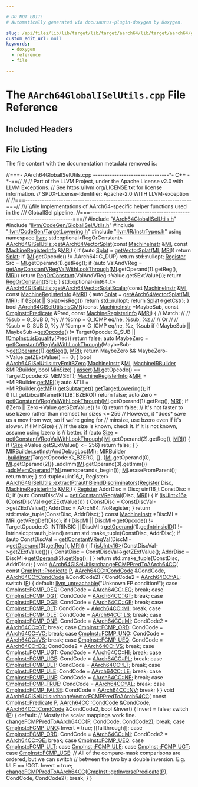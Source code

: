 ```yaml
---

# DO NOT EDIT!
# Automatically generated via docusaurus-plugin-doxygen by Doxygen.

slug: /api/files/lib/lib/target/lib/target/aarch64/lib/target/aarch64/gisel/aarch64globaliselutils-cpp
custom_edit_url: null
keywords:
  - doxygen
  - reference
  - file

---
```





# The `AArch64GlobalISelUtils.cpp` File Reference

<DoxygenPage pluginConfig={pluginConfig}>



## Included Headers

<IncludesList>
<IncludesListItem
  filePath="AArch64GlobalISelUtils.h"
  permalink="/docs/api/files/lib/lib/target/lib/target/aarch64/lib/target/aarch64/gisel/aarch64globaliselutils-h"
  isLocal="true" />
<IncludesListItem
  filePath="llvm/CodeGen/GlobalISel/Utils.h"
  permalink="/docs/api/files/include/include/llvm/include/llvm/codegen/include/llvm/codegen/globalisel/utils-h"
  isLocal="true" />
<IncludesListItem
  filePath="llvm/CodeGen/TargetLowering.h"
  permalink="/docs/api/files/include/include/llvm/include/llvm/codegen/targetlowering-h"
  isLocal="true" />
<IncludesListItem
  filePath="llvm/IR/InstrTypes.h"
  permalink="/docs/api/files/include/include/llvm/include/llvm/ir/instrtypes-h"
  isLocal="true" />
</IncludesList>


## File Listing

The file content with the documentation metadata removed is:

<ProgramListing>

<Link id="l00001" /><CodeLine lineNumber="1"><Highlight kind="comment">//===- AArch64GlobalISelUtils.cpp --------------------------------&#42;- C++ -&#42;-==//</Highlight><Highlight kind="normal"></Highlight></CodeLine>
<Link id="l00002" /><CodeLine lineNumber="2"><Highlight kind="normal"></Highlight><Highlight kind="comment">//</Highlight><Highlight kind="normal"></Highlight></CodeLine>
<Link id="l00003" /><CodeLine lineNumber="3"><Highlight kind="normal"></Highlight><Highlight kind="comment">// Part of the LLVM Project, under the Apache License v2.0 with LLVM Exceptions.</Highlight><Highlight kind="normal"></Highlight></CodeLine>
<Link id="l00004" /><CodeLine lineNumber="4"><Highlight kind="normal"></Highlight><Highlight kind="comment">// See https://llvm.org/LICENSE.txt for license information.</Highlight><Highlight kind="normal"></Highlight></CodeLine>
<Link id="l00005" /><CodeLine lineNumber="5"><Highlight kind="normal"></Highlight><Highlight kind="comment">// SPDX-License-Identifier: Apache-2.0 WITH LLVM-exception</Highlight><Highlight kind="normal"></Highlight></CodeLine>
<Link id="l00006" /><CodeLine lineNumber="6"><Highlight kind="normal"></Highlight><Highlight kind="comment">//</Highlight><Highlight kind="normal"></Highlight></CodeLine>
<Link id="l00007" /><CodeLine lineNumber="7"><Highlight kind="normal"></Highlight><Highlight kind="comment">//===----------------------------------------------------------------------===//</Highlight><Highlight kind="comment"></Highlight></CodeLine>
<Link id="l00008" /><CodeLine lineNumber="8"><Highlight kind="comment">/// \\file Implementations of AArch64-specific helper functions used in the</Highlight></CodeLine>
<Link id="l00009" /><CodeLine lineNumber="9"><Highlight kind="comment">/// GlobalISel pipeline.</Highlight><Highlight kind="normal"></Highlight></CodeLine>
<Link id="l00010" /><CodeLine lineNumber="10"><Highlight kind="normal"></Highlight><Highlight kind="comment">//===----------------------------------------------------------------------===//</Highlight><Highlight kind="normal"></Highlight></CodeLine>
<Link id="l00011" /><CodeLine lineNumber="11"><Highlight kind="normal"></Highlight><Highlight kind="preprocessor">#include &quot;<a href="/docs/api/files/lib/lib/target/lib/target/aarch64/lib/target/aarch64/gisel/aarch64globaliselutils-h">AArch64GlobalISelUtils.h</a>&quot;</Highlight><Highlight kind="normal"></Highlight></CodeLine>
<Link id="l00012" /><CodeLine lineNumber="12"><Highlight kind="normal"></Highlight><Highlight kind="preprocessor">#include &quot;<a href="/docs/api/files/include/include/llvm/include/llvm/codegen/include/llvm/codegen/globalisel/utils-h">llvm/CodeGen/GlobalISel/Utils.h</a>&quot;</Highlight><Highlight kind="normal"></Highlight></CodeLine>
<Link id="l00013" /><CodeLine lineNumber="13"><Highlight kind="normal"></Highlight><Highlight kind="preprocessor">#include &quot;<a href="/docs/api/files/include/include/llvm/include/llvm/codegen/targetlowering-h">llvm/CodeGen/TargetLowering.h</a>&quot;</Highlight><Highlight kind="normal"></Highlight></CodeLine>
<Link id="l00014" /><CodeLine lineNumber="14"><Highlight kind="normal"></Highlight><Highlight kind="preprocessor">#include &quot;<a href="/docs/api/files/include/include/llvm/include/llvm/ir/instrtypes-h">llvm/IR/InstrTypes.h</a>&quot;</Highlight><Highlight kind="normal"></Highlight></CodeLine>
<Link id="l00015" /><CodeLine lineNumber="15"><Highlight kind="normal"></Highlight></CodeLine>
<Link id="l00016" /><CodeLine lineNumber="16"><Highlight kind="normal"></Highlight><Highlight kind="keyword">using namespace </Highlight><Highlight kind="normal"><a href="/docs/api/namespaces/llvm">llvm</a>;</Highlight></CodeLine>
<Link id="l00017" /><CodeLine lineNumber="17"><Highlight kind="normal"></Highlight></CodeLine>
<Link id="l00018" /><CodeLine lineNumber="18"><Highlight kind="normal">std::optional&lt;RegOrConstant&gt;</Highlight></CodeLine>
<Link id="l00019" /><CodeLine lineNumber="19" lineLink="/docs/api/namespaces/llvm/aarch64giselutils/#a1c5d42864ce1e65a6adc088512f68b51"><Highlight kind="normal"><a href="/docs/api/namespaces/llvm/aarch64giselutils/#a1c5d42864ce1e65a6adc088512f68b51">AArch64GISelUtils::getAArch64VectorSplat</a>(</Highlight><Highlight kind="keyword">const</Highlight><Highlight kind="normal"> <a href="/docs/api/classes/llvm/machineinstr">MachineInstr</a> &amp;<a href="/docs/api/files/lib/lib/codegen/lib/codegen/globalisel/irtranslator-cpp/#abe44dfdea65b4f7e11e0a608ab708b76">MI</a>,</Highlight></CodeLine>
<Link id="l00020" /><CodeLine lineNumber="20"><Highlight kind="normal">                                         </Highlight><Highlight kind="keyword">const</Highlight><Highlight kind="normal"> <a href="/docs/api/classes/llvm/machineregisterinfo">MachineRegisterInfo</a> &amp;<a href="/docs/api/files/lib/lib/target/lib/target/aarch64/aarch64advsimdscalarpass-cpp/#aacd2ab195054a3e6a74bfbb9d5d571c8">MRI</a>) &#123;</Highlight></CodeLine>
<Link id="l00021" /><CodeLine lineNumber="21"><Highlight kind="normal">  </Highlight><Highlight kind="keywordflow">if</Highlight><Highlight kind="normal"> (</Highlight><Highlight kind="keyword">auto</Highlight><Highlight kind="normal"> <a href="/docs/api/namespaces/llvm/#a766456df1dd21e804cd4596304e10764a5b9bf50c6579a978e5c1104bf8787651">Splat</a> = <a href="/docs/api/namespaces/llvm/#a387427d56330771ba6f190e27776a327">getVectorSplat</a>(<a href="/docs/api/files/lib/lib/codegen/lib/codegen/globalisel/irtranslator-cpp/#abe44dfdea65b4f7e11e0a608ab708b76">MI</a>, <a href="/docs/api/files/lib/lib/target/lib/target/aarch64/aarch64advsimdscalarpass-cpp/#aacd2ab195054a3e6a74bfbb9d5d571c8">MRI</a>))</Highlight></CodeLine>
<Link id="l00022" /><CodeLine lineNumber="22"><Highlight kind="normal">    </Highlight><Highlight kind="keywordflow">return</Highlight><Highlight kind="normal"> <a href="/docs/api/namespaces/llvm/#a766456df1dd21e804cd4596304e10764a5b9bf50c6579a978e5c1104bf8787651">Splat</a>;</Highlight></CodeLine>
<Link id="l00023" /><CodeLine lineNumber="23"><Highlight kind="normal">  </Highlight><Highlight kind="keywordflow">if</Highlight><Highlight kind="normal"> (<a href="/docs/api/files/lib/lib/codegen/lib/codegen/globalisel/irtranslator-cpp/#abe44dfdea65b4f7e11e0a608ab708b76">MI</a>.getOpcode() != AArch64::G&#95;DUP)</Highlight></CodeLine>
<Link id="l00024" /><CodeLine lineNumber="24"><Highlight kind="normal">    </Highlight><Highlight kind="keywordflow">return</Highlight><Highlight kind="normal"> std::nullopt;</Highlight></CodeLine>
<Link id="l00025" /><CodeLine lineNumber="25"><Highlight kind="normal">  <a href="/docs/api/classes/llvm/register">Register</a> Src = <a href="/docs/api/files/lib/lib/codegen/lib/codegen/globalisel/irtranslator-cpp/#abe44dfdea65b4f7e11e0a608ab708b76">MI</a>.getOperand(1).getReg();</Highlight></CodeLine>
<Link id="l00026" /><CodeLine lineNumber="26"><Highlight kind="normal">  </Highlight><Highlight kind="keywordflow">if</Highlight><Highlight kind="normal"> (</Highlight><Highlight kind="keyword">auto</Highlight><Highlight kind="normal"> ValAndVReg =</Highlight></CodeLine>
<Link id="l00027" /><CodeLine lineNumber="27"><Highlight kind="normal">          <a href="/docs/api/namespaces/llvm/#a85529a618809e1a60d0426db69ac8235">getAnyConstantVRegValWithLookThrough</a>(<a href="/docs/api/files/lib/lib/codegen/lib/codegen/globalisel/irtranslator-cpp/#abe44dfdea65b4f7e11e0a608ab708b76">MI</a>.getOperand(1).getReg(), <a href="/docs/api/files/lib/lib/target/lib/target/aarch64/aarch64advsimdscalarpass-cpp/#aacd2ab195054a3e6a74bfbb9d5d571c8">MRI</a>))</Highlight></CodeLine>
<Link id="l00028" /><CodeLine lineNumber="28"><Highlight kind="normal">    </Highlight><Highlight kind="keywordflow">return</Highlight><Highlight kind="normal"> <a href="/docs/api/classes/llvm/regorconstant">RegOrConstant</a>(ValAndVReg-&gt;Value.getSExtValue());</Highlight></CodeLine>
<Link id="l00029" /><CodeLine lineNumber="29"><Highlight kind="normal">  </Highlight><Highlight kind="keywordflow">return</Highlight><Highlight kind="normal"> <a href="/docs/api/classes/llvm/regorconstant">RegOrConstant</a>(Src);</Highlight></CodeLine>
<Link id="l00030" /><CodeLine lineNumber="30"><Highlight kind="normal">&#125;</Highlight></CodeLine>
<Link id="l00031" /><CodeLine lineNumber="31"><Highlight kind="normal"></Highlight></CodeLine>
<Link id="l00032" /><CodeLine lineNumber="32"><Highlight kind="normal">std::optional&lt;int64&#95;t&gt;</Highlight></CodeLine>
<Link id="l00033" /><CodeLine lineNumber="33" lineLink="/docs/api/namespaces/llvm/aarch64giselutils/#afbd23de302bae474849243a215cb910c"><Highlight kind="normal"><a href="/docs/api/namespaces/llvm/aarch64giselutils/#afbd23de302bae474849243a215cb910c">AArch64GISelUtils::getAArch64VectorSplatScalar</a>(</Highlight><Highlight kind="keyword">const</Highlight><Highlight kind="normal"> <a href="/docs/api/classes/llvm/machineinstr">MachineInstr</a> &amp;<a href="/docs/api/files/lib/lib/codegen/lib/codegen/globalisel/irtranslator-cpp/#abe44dfdea65b4f7e11e0a608ab708b76">MI</a>,</Highlight></CodeLine>
<Link id="l00034" /><CodeLine lineNumber="34"><Highlight kind="normal">                                               </Highlight><Highlight kind="keyword">const</Highlight><Highlight kind="normal"> <a href="/docs/api/classes/llvm/machineregisterinfo">MachineRegisterInfo</a> &amp;<a href="/docs/api/files/lib/lib/target/lib/target/aarch64/aarch64advsimdscalarpass-cpp/#aacd2ab195054a3e6a74bfbb9d5d571c8">MRI</a>) &#123;</Highlight></CodeLine>
<Link id="l00035" /><CodeLine lineNumber="35"><Highlight kind="normal">  </Highlight><Highlight kind="keyword">auto</Highlight><Highlight kind="normal"> <a href="/docs/api/namespaces/llvm/#a766456df1dd21e804cd4596304e10764a5b9bf50c6579a978e5c1104bf8787651">Splat</a> = <a href="/docs/api/namespaces/llvm/aarch64giselutils/#a1c5d42864ce1e65a6adc088512f68b51">getAArch64VectorSplat</a>(<a href="/docs/api/files/lib/lib/codegen/lib/codegen/globalisel/irtranslator-cpp/#abe44dfdea65b4f7e11e0a608ab708b76">MI</a>, <a href="/docs/api/files/lib/lib/target/lib/target/aarch64/aarch64advsimdscalarpass-cpp/#aacd2ab195054a3e6a74bfbb9d5d571c8">MRI</a>);</Highlight></CodeLine>
<Link id="l00036" /><CodeLine lineNumber="36"><Highlight kind="normal">  </Highlight><Highlight kind="keywordflow">if</Highlight><Highlight kind="normal"> (!<a href="/docs/api/namespaces/llvm/#a766456df1dd21e804cd4596304e10764a5b9bf50c6579a978e5c1104bf8787651">Splat</a> || <a href="/docs/api/namespaces/llvm/#a766456df1dd21e804cd4596304e10764a5b9bf50c6579a978e5c1104bf8787651">Splat</a>-&gt;isReg())</Highlight></CodeLine>
<Link id="l00037" /><CodeLine lineNumber="37"><Highlight kind="normal">    </Highlight><Highlight kind="keywordflow">return</Highlight><Highlight kind="normal"> std::nullopt;</Highlight></CodeLine>
<Link id="l00038" /><CodeLine lineNumber="38"><Highlight kind="normal">  </Highlight><Highlight kind="keywordflow">return</Highlight><Highlight kind="normal"> <a href="/docs/api/namespaces/llvm/#a766456df1dd21e804cd4596304e10764a5b9bf50c6579a978e5c1104bf8787651">Splat</a>-&gt;getCst();</Highlight></CodeLine>
<Link id="l00039" /><CodeLine lineNumber="39"><Highlight kind="normal">&#125;</Highlight></CodeLine>
<Link id="l00040" /><CodeLine lineNumber="40"><Highlight kind="normal"></Highlight></CodeLine>
<Link id="l00041" /><CodeLine lineNumber="41" lineLink="/docs/api/namespaces/llvm/aarch64giselutils/#aecef689b4ba2a5bf1d3609151f448180"><Highlight kind="normal"></Highlight><Highlight kind="keywordtype">bool</Highlight><Highlight kind="normal"> <a href="/docs/api/namespaces/llvm/aarch64giselutils/#aecef689b4ba2a5bf1d3609151f448180">AArch64GISelUtils::isCMN</a>(</Highlight><Highlight kind="keyword">const</Highlight><Highlight kind="normal"> <a href="/docs/api/classes/llvm/machineinstr">MachineInstr</a> &#42;MaybeSub,</Highlight></CodeLine>
<Link id="l00042" /><CodeLine lineNumber="42"><Highlight kind="normal">                              </Highlight><Highlight kind="keyword">const</Highlight><Highlight kind="normal"> <a href="/docs/api/classes/llvm/cmpinst/#a2be3583dac92a031fa1458d4d992c78b">CmpInst::Predicate</a> &amp;Pred,</Highlight></CodeLine>
<Link id="l00043" /><CodeLine lineNumber="43"><Highlight kind="normal">                              </Highlight><Highlight kind="keyword">const</Highlight><Highlight kind="normal"> <a href="/docs/api/classes/llvm/machineregisterinfo">MachineRegisterInfo</a> &amp;<a href="/docs/api/files/lib/lib/target/lib/target/aarch64/aarch64advsimdscalarpass-cpp/#aacd2ab195054a3e6a74bfbb9d5d571c8">MRI</a>) &#123;</Highlight></CodeLine>
<Link id="l00044" /><CodeLine lineNumber="44"><Highlight kind="normal">  </Highlight><Highlight kind="comment">// Match:</Highlight><Highlight kind="normal"></Highlight></CodeLine>
<Link id="l00045" /><CodeLine lineNumber="45"><Highlight kind="normal">  </Highlight><Highlight kind="comment">//</Highlight><Highlight kind="normal"></Highlight></CodeLine>
<Link id="l00046" /><CodeLine lineNumber="46"><Highlight kind="normal">  </Highlight><Highlight kind="comment">// %sub = G&#95;SUB 0, %y</Highlight><Highlight kind="normal"></Highlight></CodeLine>
<Link id="l00047" /><CodeLine lineNumber="47"><Highlight kind="normal">  </Highlight><Highlight kind="comment">// %cmp = G&#95;ICMP eq/ne, %sub, %z</Highlight><Highlight kind="normal"></Highlight></CodeLine>
<Link id="l00048" /><CodeLine lineNumber="48"><Highlight kind="normal">  </Highlight><Highlight kind="comment">//</Highlight><Highlight kind="normal"></Highlight></CodeLine>
<Link id="l00049" /><CodeLine lineNumber="49"><Highlight kind="normal">  </Highlight><Highlight kind="comment">// Or</Highlight><Highlight kind="normal"></Highlight></CodeLine>
<Link id="l00050" /><CodeLine lineNumber="50"><Highlight kind="normal">  </Highlight><Highlight kind="comment">//</Highlight><Highlight kind="normal"></Highlight></CodeLine>
<Link id="l00051" /><CodeLine lineNumber="51"><Highlight kind="normal">  </Highlight><Highlight kind="comment">// %sub = G&#95;SUB 0, %y</Highlight><Highlight kind="normal"></Highlight></CodeLine>
<Link id="l00052" /><CodeLine lineNumber="52"><Highlight kind="normal">  </Highlight><Highlight kind="comment">// %cmp = G&#95;ICMP eq/ne, %z, %sub</Highlight><Highlight kind="normal"></Highlight></CodeLine>
<Link id="l00053" /><CodeLine lineNumber="53"><Highlight kind="normal">  </Highlight><Highlight kind="keywordflow">if</Highlight><Highlight kind="normal"> (!MaybeSub || MaybeSub-&gt;<a href="/docs/api/classes/llvm/machineinstr/#a0363204b5fbab08a46f5a7cd7f376f78">getOpcode</a>() != TargetOpcode::G&#95;SUB ||</Highlight></CodeLine>
<Link id="l00054" /><CodeLine lineNumber="54"><Highlight kind="normal">      !<a href="/docs/api/classes/llvm/cmpinst/#a38d34fceda94c01af95b775632ba8299">CmpInst::isEquality</a>(Pred))</Highlight></CodeLine>
<Link id="l00055" /><CodeLine lineNumber="55"><Highlight kind="normal">    </Highlight><Highlight kind="keywordflow">return</Highlight><Highlight kind="normal"> </Highlight><Highlight kind="keyword">false</Highlight><Highlight kind="normal">;</Highlight></CodeLine>
<Link id="l00056" /><CodeLine lineNumber="56"><Highlight kind="normal">  </Highlight><Highlight kind="keyword">auto</Highlight><Highlight kind="normal"> MaybeZero =</Highlight></CodeLine>
<Link id="l00057" /><CodeLine lineNumber="57"><Highlight kind="normal">      <a href="/docs/api/namespaces/llvm/#ac76eb82370e997f967454f441effbbff">getIConstantVRegValWithLookThrough</a>(MaybeSub-&gt;<a href="/docs/api/classes/llvm/machineinstr/#ad67c9230577a0b640c52852c75c93939">getOperand</a>(1).<a href="/docs/api/classes/llvm/machineoperand/#ac0035d7c1c860501c877c20e6e93297b">getReg</a>(), <a href="/docs/api/files/lib/lib/target/lib/target/aarch64/aarch64advsimdscalarpass-cpp/#aacd2ab195054a3e6a74bfbb9d5d571c8">MRI</a>);</Highlight></CodeLine>
<Link id="l00058" /><CodeLine lineNumber="58"><Highlight kind="normal">  </Highlight><Highlight kind="keywordflow">return</Highlight><Highlight kind="normal"> MaybeZero &amp;&amp; MaybeZero-&gt;Value.getZExtValue() == 0;</Highlight></CodeLine>
<Link id="l00059" /><CodeLine lineNumber="59"><Highlight kind="normal">&#125;</Highlight></CodeLine>
<Link id="l00060" /><CodeLine lineNumber="60"><Highlight kind="normal"></Highlight></CodeLine>
<Link id="l00061" /><CodeLine lineNumber="61" lineLink="/docs/api/namespaces/llvm/aarch64giselutils/#a9922ec95e157a3432c8ccd4a8a6a2653"><Highlight kind="normal"></Highlight><Highlight kind="keywordtype">bool</Highlight><Highlight kind="normal"> <a href="/docs/api/namespaces/llvm/aarch64giselutils/#a9922ec95e157a3432c8ccd4a8a6a2653">AArch64GISelUtils::tryEmitBZero</a>(<a href="/docs/api/classes/llvm/machineinstr">MachineInstr</a> &amp;<a href="/docs/api/files/lib/lib/codegen/lib/codegen/globalisel/irtranslator-cpp/#abe44dfdea65b4f7e11e0a608ab708b76">MI</a>,</Highlight></CodeLine>
<Link id="l00062" /><CodeLine lineNumber="62"><Highlight kind="normal">                                     <a href="/docs/api/classes/llvm/machineirbuilder">MachineIRBuilder</a> &amp;MIRBuilder,</Highlight></CodeLine>
<Link id="l00063" /><CodeLine lineNumber="63"><Highlight kind="normal">                                     </Highlight><Highlight kind="keywordtype">bool</Highlight><Highlight kind="normal"> MinSize) &#123;</Highlight></CodeLine>
<Link id="l00064" /><CodeLine lineNumber="64"><Highlight kind="normal">  <a href="/docs/api/files/lib/lib/target/lib/target/amdgpu/silowercontrolflow-cpp/#a4868c5d81c5ccc98c47aeab6244346a0">assert</a>(<a href="/docs/api/files/lib/lib/codegen/lib/codegen/globalisel/irtranslator-cpp/#abe44dfdea65b4f7e11e0a608ab708b76">MI</a>.getOpcode() == TargetOpcode::G&#95;MEMSET);</Highlight></CodeLine>
<Link id="l00065" /><CodeLine lineNumber="65"><Highlight kind="normal">  <a href="/docs/api/classes/llvm/machineregisterinfo">MachineRegisterInfo</a> &amp;<a href="/docs/api/files/lib/lib/target/lib/target/aarch64/aarch64advsimdscalarpass-cpp/#aacd2ab195054a3e6a74bfbb9d5d571c8">MRI</a> = &#42;MIRBuilder.<a href="/docs/api/classes/llvm/machineirbuilder/#ad7322f56c0659b8dc8e55567767b74d6">getMRI</a>();</Highlight></CodeLine>
<Link id="l00066" /><CodeLine lineNumber="66"><Highlight kind="normal">  </Highlight><Highlight kind="keyword">auto</Highlight><Highlight kind="normal"> &amp;TLI = &#42;MIRBuilder.<a href="/docs/api/classes/llvm/machineirbuilder/#a9ec04f3692b9601036d2d4477c4c3749">getMF</a>().<a href="/docs/api/classes/llvm/machinefunction/#a3825368aca2bc1550d173660df4da6a6">getSubtarget</a>().<a href="/docs/api/classes/llvm/targetsubtargetinfo/#ade3f0d8b35d67c43df9425bb730a9a7c">getTargetLowering</a>();</Highlight></CodeLine>
<Link id="l00067" /><CodeLine lineNumber="67"><Highlight kind="normal">  </Highlight><Highlight kind="keywordflow">if</Highlight><Highlight kind="normal"> (!TLI.getLibcallName(RTLIB::BZERO))</Highlight></CodeLine>
<Link id="l00068" /><CodeLine lineNumber="68"><Highlight kind="normal">    </Highlight><Highlight kind="keywordflow">return</Highlight><Highlight kind="normal"> </Highlight><Highlight kind="keyword">false</Highlight><Highlight kind="normal">;</Highlight></CodeLine>
<Link id="l00069" /><CodeLine lineNumber="69"><Highlight kind="normal">  </Highlight><Highlight kind="keyword">auto</Highlight><Highlight kind="normal"> Zero =</Highlight></CodeLine>
<Link id="l00070" /><CodeLine lineNumber="70"><Highlight kind="normal">      <a href="/docs/api/namespaces/llvm/#ac76eb82370e997f967454f441effbbff">getIConstantVRegValWithLookThrough</a>(<a href="/docs/api/files/lib/lib/codegen/lib/codegen/globalisel/irtranslator-cpp/#abe44dfdea65b4f7e11e0a608ab708b76">MI</a>.getOperand(1).getReg(), <a href="/docs/api/files/lib/lib/target/lib/target/aarch64/aarch64advsimdscalarpass-cpp/#aacd2ab195054a3e6a74bfbb9d5d571c8">MRI</a>);</Highlight></CodeLine>
<Link id="l00071" /><CodeLine lineNumber="71"><Highlight kind="normal">  </Highlight><Highlight kind="keywordflow">if</Highlight><Highlight kind="normal"> (!Zero || Zero-&gt;Value.getSExtValue() != 0)</Highlight></CodeLine>
<Link id="l00072" /><CodeLine lineNumber="72"><Highlight kind="normal">    </Highlight><Highlight kind="keywordflow">return</Highlight><Highlight kind="normal"> </Highlight><Highlight kind="keyword">false</Highlight><Highlight kind="normal">;</Highlight></CodeLine>
<Link id="l00073" /><CodeLine lineNumber="73"><Highlight kind="normal"></Highlight></CodeLine>
<Link id="l00074" /><CodeLine lineNumber="74"><Highlight kind="normal">  </Highlight><Highlight kind="comment">// It&#39;s not faster to use bzero rather than memset for sizes &lt;= 256</Highlight><Highlight kind="normal"></Highlight></CodeLine>
<Link id="l00075" /><CodeLine lineNumber="75"><Highlight kind="normal">  </Highlight><Highlight kind="comment">// However, it &#42;does&#42; save us a mov from wzr, so if we&#39;re going for</Highlight><Highlight kind="normal"></Highlight></CodeLine>
<Link id="l00076" /><CodeLine lineNumber="76"><Highlight kind="normal">  </Highlight><Highlight kind="comment">// minsize, use bzero even if it&#39;s slower.</Highlight><Highlight kind="normal"></Highlight></CodeLine>
<Link id="l00077" /><CodeLine lineNumber="77"><Highlight kind="normal">  </Highlight><Highlight kind="keywordflow">if</Highlight><Highlight kind="normal"> (!MinSize) &#123;</Highlight></CodeLine>
<Link id="l00078" /><CodeLine lineNumber="78"><Highlight kind="normal">    </Highlight><Highlight kind="comment">// If the size is known, check it. If it is not known, assume using bzero is</Highlight><Highlight kind="normal"></Highlight></CodeLine>
<Link id="l00079" /><CodeLine lineNumber="79"><Highlight kind="normal">    </Highlight><Highlight kind="comment">// better.</Highlight><Highlight kind="normal"></Highlight></CodeLine>
<Link id="l00080" /><CodeLine lineNumber="80"><Highlight kind="normal">    </Highlight><Highlight kind="keywordflow">if</Highlight><Highlight kind="normal"> (</Highlight><Highlight kind="keyword">auto</Highlight><Highlight kind="normal"> <a href="/docs/api/files/lib/lib/analysis/inlineorder-cpp/#a7ee6f0cb51c3b9056199e9a0001fe8c3a6f6cb72d544962fa333e2e34ce64f719">Size</a> = <a href="/docs/api/namespaces/llvm/#ac76eb82370e997f967454f441effbbff">getIConstantVRegValWithLookThrough</a>(</Highlight></CodeLine>
<Link id="l00081" /><CodeLine lineNumber="81"><Highlight kind="normal">            <a href="/docs/api/files/lib/lib/codegen/lib/codegen/globalisel/irtranslator-cpp/#abe44dfdea65b4f7e11e0a608ab708b76">MI</a>.getOperand(2).getReg(), <a href="/docs/api/files/lib/lib/target/lib/target/aarch64/aarch64advsimdscalarpass-cpp/#aacd2ab195054a3e6a74bfbb9d5d571c8">MRI</a>)) &#123;</Highlight></CodeLine>
<Link id="l00082" /><CodeLine lineNumber="82"><Highlight kind="normal">      </Highlight><Highlight kind="keywordflow">if</Highlight><Highlight kind="normal"> (<a href="/docs/api/files/lib/lib/analysis/inlineorder-cpp/#a7ee6f0cb51c3b9056199e9a0001fe8c3a6f6cb72d544962fa333e2e34ce64f719">Size</a>-&gt;Value.getSExtValue() &lt;= 256)</Highlight></CodeLine>
<Link id="l00083" /><CodeLine lineNumber="83"><Highlight kind="normal">        </Highlight><Highlight kind="keywordflow">return</Highlight><Highlight kind="normal"> </Highlight><Highlight kind="keyword">false</Highlight><Highlight kind="normal">;</Highlight></CodeLine>
<Link id="l00084" /><CodeLine lineNumber="84"><Highlight kind="normal">    &#125;</Highlight></CodeLine>
<Link id="l00085" /><CodeLine lineNumber="85"><Highlight kind="normal">  &#125;</Highlight></CodeLine>
<Link id="l00086" /><CodeLine lineNumber="86"><Highlight kind="normal"></Highlight></CodeLine>
<Link id="l00087" /><CodeLine lineNumber="87"><Highlight kind="normal">  MIRBuilder.<a href="/docs/api/classes/llvm/machineirbuilder/#ab24db762f0912a99f1e4d9e44eaeaa44">setInstrAndDebugLoc</a>(<a href="/docs/api/files/lib/lib/codegen/lib/codegen/globalisel/irtranslator-cpp/#abe44dfdea65b4f7e11e0a608ab708b76">MI</a>);</Highlight></CodeLine>
<Link id="l00088" /><CodeLine lineNumber="88"><Highlight kind="normal">  MIRBuilder</Highlight></CodeLine>
<Link id="l00089" /><CodeLine lineNumber="89"><Highlight kind="normal">      .<a href="/docs/api/classes/llvm/machineirbuilder/#a8bc92b8a902afb7675480ecc729a66d4">buildInstr</a>(TargetOpcode::G&#95;BZERO, &#123;&#125;,</Highlight></CodeLine>
<Link id="l00090" /><CodeLine lineNumber="90"><Highlight kind="normal">                  &#123;<a href="/docs/api/files/lib/lib/codegen/lib/codegen/globalisel/irtranslator-cpp/#abe44dfdea65b4f7e11e0a608ab708b76">MI</a>.getOperand(0), <a href="/docs/api/files/lib/lib/codegen/lib/codegen/globalisel/irtranslator-cpp/#abe44dfdea65b4f7e11e0a608ab708b76">MI</a>.getOperand(2)&#125;)</Highlight></CodeLine>
<Link id="l00091" /><CodeLine lineNumber="91"><Highlight kind="normal">      .addImm(<a href="/docs/api/files/lib/lib/codegen/lib/codegen/globalisel/irtranslator-cpp/#abe44dfdea65b4f7e11e0a608ab708b76">MI</a>.getOperand(3).getImm())</Highlight></CodeLine>
<Link id="l00092" /><CodeLine lineNumber="92"><Highlight kind="normal">      .<a href="/docs/api/classes/llvm/machineinstrbuilder/#ae565d45627e1678a3e37bd6a016c561c">addMemOperand</a>(&#42;<a href="/docs/api/files/lib/lib/codegen/lib/codegen/globalisel/irtranslator-cpp/#abe44dfdea65b4f7e11e0a608ab708b76">MI</a>.memoperands&#95;begin());</Highlight></CodeLine>
<Link id="l00093" /><CodeLine lineNumber="93"><Highlight kind="normal">  <a href="/docs/api/files/lib/lib/codegen/lib/codegen/globalisel/irtranslator-cpp/#abe44dfdea65b4f7e11e0a608ab708b76">MI</a>.eraseFromParent();</Highlight></CodeLine>
<Link id="l00094" /><CodeLine lineNumber="94"><Highlight kind="normal">  </Highlight><Highlight kind="keywordflow">return</Highlight><Highlight kind="normal"> </Highlight><Highlight kind="keyword">true</Highlight><Highlight kind="normal">;</Highlight></CodeLine>
<Link id="l00095" /><CodeLine lineNumber="95"><Highlight kind="normal">&#125;</Highlight></CodeLine>
<Link id="l00096" /><CodeLine lineNumber="96"><Highlight kind="normal"></Highlight></CodeLine>
<Link id="l00097" /><CodeLine lineNumber="97"><Highlight kind="normal">std::tuple&lt;uint16&#95;t, Register&gt;</Highlight></CodeLine>
<Link id="l00098" /><CodeLine lineNumber="98" lineLink="/docs/api/namespaces/llvm/aarch64giselutils/#a1511e75a5fe8384a21552151b86eac3b"><Highlight kind="normal"><a href="/docs/api/namespaces/llvm/aarch64giselutils/#a1511e75a5fe8384a21552151b86eac3b">AArch64GISelUtils::extractPtrauthBlendDiscriminators</a>(<a href="/docs/api/classes/llvm/register">Register</a> Disc,</Highlight></CodeLine>
<Link id="l00099" /><CodeLine lineNumber="99"><Highlight kind="normal">                                                     <a href="/docs/api/classes/llvm/machineregisterinfo">MachineRegisterInfo</a> &amp;<a href="/docs/api/files/lib/lib/target/lib/target/aarch64/aarch64advsimdscalarpass-cpp/#aacd2ab195054a3e6a74bfbb9d5d571c8">MRI</a>) &#123;</Highlight></CodeLine>
<Link id="l00100" /><CodeLine lineNumber="100"><Highlight kind="normal">  <a href="/docs/api/classes/llvm/register">Register</a> AddrDisc = Disc;</Highlight></CodeLine>
<Link id="l00101" /><CodeLine lineNumber="101"><Highlight kind="normal">  uint16&#95;t ConstDisc = 0;</Highlight></CodeLine>
<Link id="l00102" /><CodeLine lineNumber="102"><Highlight kind="normal"></Highlight></CodeLine>
<Link id="l00103" /><CodeLine lineNumber="103"><Highlight kind="normal">  </Highlight><Highlight kind="keywordflow">if</Highlight><Highlight kind="normal"> (</Highlight><Highlight kind="keyword">auto</Highlight><Highlight kind="normal"> ConstDiscVal = <a href="/docs/api/namespaces/llvm/#a19cdd6010b754ac90ebda5990b03cb40">getIConstantVRegVal</a>(Disc, <a href="/docs/api/files/lib/lib/target/lib/target/aarch64/aarch64advsimdscalarpass-cpp/#aacd2ab195054a3e6a74bfbb9d5d571c8">MRI</a>)) &#123;</Highlight></CodeLine>
<Link id="l00104" /><CodeLine lineNumber="104"><Highlight kind="normal">    </Highlight><Highlight kind="keywordflow">if</Highlight><Highlight kind="normal"> (<a href="/docs/api/namespaces/llvm/#a87e65296f2a6d9570117a852af342764">isUInt&lt;16&gt;</a>(ConstDiscVal-&gt;getZExtValue())) &#123;</Highlight></CodeLine>
<Link id="l00105" /><CodeLine lineNumber="105"><Highlight kind="normal">      ConstDisc = ConstDiscVal-&gt;getZExtValue();</Highlight></CodeLine>
<Link id="l00106" /><CodeLine lineNumber="106"><Highlight kind="normal">      AddrDisc = AArch64::NoRegister;</Highlight></CodeLine>
<Link id="l00107" /><CodeLine lineNumber="107"><Highlight kind="normal">    &#125;</Highlight></CodeLine>
<Link id="l00108" /><CodeLine lineNumber="108"><Highlight kind="normal">    </Highlight><Highlight kind="keywordflow">return</Highlight><Highlight kind="normal"> std::make&#95;tuple(ConstDisc, AddrDisc);</Highlight></CodeLine>
<Link id="l00109" /><CodeLine lineNumber="109"><Highlight kind="normal">  &#125;</Highlight></CodeLine>
<Link id="l00110" /><CodeLine lineNumber="110"><Highlight kind="normal"></Highlight></CodeLine>
<Link id="l00111" /><CodeLine lineNumber="111"><Highlight kind="normal">  </Highlight><Highlight kind="keyword">const</Highlight><Highlight kind="normal"> <a href="/docs/api/classes/llvm/machineinstr">MachineInstr</a> &#42;DiscMI = <a href="/docs/api/files/lib/lib/target/lib/target/aarch64/aarch64advsimdscalarpass-cpp/#aacd2ab195054a3e6a74bfbb9d5d571c8">MRI</a>.getVRegDef(Disc);</Highlight></CodeLine>
<Link id="l00112" /><CodeLine lineNumber="112"><Highlight kind="normal">  </Highlight><Highlight kind="keywordflow">if</Highlight><Highlight kind="normal"> (!DiscMI || DiscMI-&gt;<a href="/docs/api/classes/llvm/machineinstr/#a0363204b5fbab08a46f5a7cd7f376f78">getOpcode</a>() != TargetOpcode::G&#95;INTRINSIC ||</Highlight></CodeLine>
<Link id="l00113" /><CodeLine lineNumber="113"><Highlight kind="normal">      DiscMI-&gt;<a href="/docs/api/classes/llvm/machineinstr/#ad67c9230577a0b640c52852c75c93939">getOperand</a>(1).<a href="/docs/api/classes/llvm/machineoperand/#ad21d94ca6aa512e357a993e0e85a921e">getIntrinsicID</a>() != Intrinsic::ptrauth&#95;blend)</Highlight></CodeLine>
<Link id="l00114" /><CodeLine lineNumber="114"><Highlight kind="normal">    </Highlight><Highlight kind="keywordflow">return</Highlight><Highlight kind="normal"> std::make&#95;tuple(ConstDisc, AddrDisc);</Highlight></CodeLine>
<Link id="l00115" /><CodeLine lineNumber="115"><Highlight kind="normal"></Highlight></CodeLine>
<Link id="l00116" /><CodeLine lineNumber="116"><Highlight kind="normal">  </Highlight><Highlight kind="keywordflow">if</Highlight><Highlight kind="normal"> (</Highlight><Highlight kind="keyword">auto</Highlight><Highlight kind="normal"> ConstDiscVal =</Highlight></CodeLine>
<Link id="l00117" /><CodeLine lineNumber="117"><Highlight kind="normal">          <a href="/docs/api/namespaces/llvm/#a19cdd6010b754ac90ebda5990b03cb40">getIConstantVRegVal</a>(DiscMI-&gt;<a href="/docs/api/classes/llvm/machineinstr/#ad67c9230577a0b640c52852c75c93939">getOperand</a>(3).<a href="/docs/api/classes/llvm/machineoperand/#ac0035d7c1c860501c877c20e6e93297b">getReg</a>(), <a href="/docs/api/files/lib/lib/target/lib/target/aarch64/aarch64advsimdscalarpass-cpp/#aacd2ab195054a3e6a74bfbb9d5d571c8">MRI</a>)) &#123;</Highlight></CodeLine>
<Link id="l00118" /><CodeLine lineNumber="118"><Highlight kind="normal">    </Highlight><Highlight kind="keywordflow">if</Highlight><Highlight kind="normal"> (<a href="/docs/api/namespaces/llvm/#a87e65296f2a6d9570117a852af342764">isUInt&lt;16&gt;</a>(ConstDiscVal-&gt;getZExtValue())) &#123;</Highlight></CodeLine>
<Link id="l00119" /><CodeLine lineNumber="119"><Highlight kind="normal">      ConstDisc = ConstDiscVal-&gt;getZExtValue();</Highlight></CodeLine>
<Link id="l00120" /><CodeLine lineNumber="120"><Highlight kind="normal">      AddrDisc = DiscMI-&gt;<a href="/docs/api/classes/llvm/machineinstr/#ad67c9230577a0b640c52852c75c93939">getOperand</a>(2).<a href="/docs/api/classes/llvm/machineoperand/#ac0035d7c1c860501c877c20e6e93297b">getReg</a>();</Highlight></CodeLine>
<Link id="l00121" /><CodeLine lineNumber="121"><Highlight kind="normal">    &#125;</Highlight></CodeLine>
<Link id="l00122" /><CodeLine lineNumber="122"><Highlight kind="normal">  &#125;</Highlight></CodeLine>
<Link id="l00123" /><CodeLine lineNumber="123"><Highlight kind="normal">  </Highlight><Highlight kind="keywordflow">return</Highlight><Highlight kind="normal"> std::make&#95;tuple(ConstDisc, AddrDisc);</Highlight></CodeLine>
<Link id="l00124" /><CodeLine lineNumber="124"><Highlight kind="normal">&#125;</Highlight></CodeLine>
<Link id="l00125" /><CodeLine lineNumber="125"><Highlight kind="normal"></Highlight></CodeLine>
<Link id="l00126" /><CodeLine lineNumber="126" lineLink="/docs/api/namespaces/llvm/aarch64giselutils/#a6ac70c96c3ec3ca110703f1ebfe5e0ef"><Highlight kind="normal"></Highlight><Highlight kind="keywordtype">void</Highlight><Highlight kind="normal"> <a href="/docs/api/namespaces/llvm/aarch64giselutils/#a6ac70c96c3ec3ca110703f1ebfe5e0ef">AArch64GISelUtils::changeFCMPPredToAArch64CC</a>(</Highlight></CodeLine>
<Link id="l00127" /><CodeLine lineNumber="127"><Highlight kind="normal">    </Highlight><Highlight kind="keyword">const</Highlight><Highlight kind="normal"> <a href="/docs/api/classes/llvm/cmpinst/#a2be3583dac92a031fa1458d4d992c78b">CmpInst::Predicate</a> <a href="/docs/api/files/lib/lib/option/option-cpp/#a04665169063c8ca1f2ea96c27fc7c2b2">P</a>, <a href="/docs/api/namespaces/llvm/aarch64cc/#abfa1f7dce576430da99eed57807c7f28">AArch64CC::CondCode</a> &amp;CondCode,</Highlight></CodeLine>
<Link id="l00128" /><CodeLine lineNumber="128"><Highlight kind="normal">    <a href="/docs/api/namespaces/llvm/aarch64cc/#abfa1f7dce576430da99eed57807c7f28">AArch64CC::CondCode</a> &amp;CondCode2) &#123;</Highlight></CodeLine>
<Link id="l00129" /><CodeLine lineNumber="129"><Highlight kind="normal">  CondCode2 = <a href="/docs/api/namespaces/llvm/aarch64cc/#abfa1f7dce576430da99eed57807c7f28ab89adee997fb2a645a2d26e1f1bdaadf">AArch64CC::AL</a>;</Highlight></CodeLine>
<Link id="l00130" /><CodeLine lineNumber="130"><Highlight kind="normal">  </Highlight><Highlight kind="keywordflow">switch</Highlight><Highlight kind="normal"> (<a href="/docs/api/files/lib/lib/option/option-cpp/#a04665169063c8ca1f2ea96c27fc7c2b2">P</a>) &#123;</Highlight></CodeLine>
<Link id="l00131" /><CodeLine lineNumber="131"><Highlight kind="normal">  </Highlight><Highlight kind="keywordflow">default</Highlight><Highlight kind="normal">:</Highlight></CodeLine>
<Link id="l00132" /><CodeLine lineNumber="132"><Highlight kind="normal">    <a href="/docs/api/files/include/include/llvm/include/llvm/support/errorhandling-h/#ace243f5c25697a1107cce46626b3dc94">llvm&#95;unreachable</a>(</Highlight><Highlight kind="stringliteral">&quot;Unknown FP condition!&quot;</Highlight><Highlight kind="normal">);</Highlight></CodeLine>
<Link id="l00133" /><CodeLine lineNumber="133"><Highlight kind="normal">  </Highlight><Highlight kind="keywordflow">case</Highlight><Highlight kind="normal"> <a href="/docs/api/classes/llvm/cmpinst/#a2be3583dac92a031fa1458d4d992c78ba024db78a5ed74f64666f3ca4955e6eca">CmpInst::FCMP&#95;OEQ</a>:</Highlight></CodeLine>
<Link id="l00134" /><CodeLine lineNumber="134"><Highlight kind="normal">    CondCode = <a href="/docs/api/namespaces/llvm/aarch64cc/#abfa1f7dce576430da99eed57807c7f28a756347c46f7abfa1e1fefcc39502c680">AArch64CC::EQ</a>;</Highlight></CodeLine>
<Link id="l00135" /><CodeLine lineNumber="135"><Highlight kind="normal">    </Highlight><Highlight kind="keywordflow">break</Highlight><Highlight kind="normal">;</Highlight></CodeLine>
<Link id="l00136" /><CodeLine lineNumber="136"><Highlight kind="normal">  </Highlight><Highlight kind="keywordflow">case</Highlight><Highlight kind="normal"> <a href="/docs/api/classes/llvm/cmpinst/#a2be3583dac92a031fa1458d4d992c78ba4c399f525bbcf03d72af4b303e6eeca8">CmpInst::FCMP&#95;OGT</a>:</Highlight></CodeLine>
<Link id="l00137" /><CodeLine lineNumber="137"><Highlight kind="normal">    CondCode = <a href="/docs/api/namespaces/llvm/aarch64cc/#abfa1f7dce576430da99eed57807c7f28a91a0c1b4eac415607c4ceb0a899c4629">AArch64CC::GT</a>;</Highlight></CodeLine>
<Link id="l00138" /><CodeLine lineNumber="138"><Highlight kind="normal">    </Highlight><Highlight kind="keywordflow">break</Highlight><Highlight kind="normal">;</Highlight></CodeLine>
<Link id="l00139" /><CodeLine lineNumber="139"><Highlight kind="normal">  </Highlight><Highlight kind="keywordflow">case</Highlight><Highlight kind="normal"> <a href="/docs/api/classes/llvm/cmpinst/#a2be3583dac92a031fa1458d4d992c78ba541533f34077bbbcfb703a90f6d2da9b">CmpInst::FCMP&#95;OGE</a>:</Highlight></CodeLine>
<Link id="l00140" /><CodeLine lineNumber="140"><Highlight kind="normal">    CondCode = <a href="/docs/api/namespaces/llvm/aarch64cc/#abfa1f7dce576430da99eed57807c7f28a2f9f5539ad5eab7c3de9fb21766bc78b">AArch64CC::GE</a>;</Highlight></CodeLine>
<Link id="l00141" /><CodeLine lineNumber="141"><Highlight kind="normal">    </Highlight><Highlight kind="keywordflow">break</Highlight><Highlight kind="normal">;</Highlight></CodeLine>
<Link id="l00142" /><CodeLine lineNumber="142"><Highlight kind="normal">  </Highlight><Highlight kind="keywordflow">case</Highlight><Highlight kind="normal"> <a href="/docs/api/classes/llvm/cmpinst/#a2be3583dac92a031fa1458d4d992c78ba326bee0a4a424cef21c1cf8adb8b8dd8">CmpInst::FCMP&#95;OLT</a>:</Highlight></CodeLine>
<Link id="l00143" /><CodeLine lineNumber="143"><Highlight kind="normal">    CondCode = <a href="/docs/api/namespaces/llvm/aarch64cc/#abfa1f7dce576430da99eed57807c7f28a913fd2deccaf3e27694eefb90ffeee00">AArch64CC::MI</a>;</Highlight></CodeLine>
<Link id="l00144" /><CodeLine lineNumber="144"><Highlight kind="normal">    </Highlight><Highlight kind="keywordflow">break</Highlight><Highlight kind="normal">;</Highlight></CodeLine>
<Link id="l00145" /><CodeLine lineNumber="145"><Highlight kind="normal">  </Highlight><Highlight kind="keywordflow">case</Highlight><Highlight kind="normal"> <a href="/docs/api/classes/llvm/cmpinst/#a2be3583dac92a031fa1458d4d992c78ba9835cfe02fb5027680bd7203b024f77a">CmpInst::FCMP&#95;OLE</a>:</Highlight></CodeLine>
<Link id="l00146" /><CodeLine lineNumber="146"><Highlight kind="normal">    CondCode = <a href="/docs/api/namespaces/llvm/aarch64cc/#abfa1f7dce576430da99eed57807c7f28afdd8238d6005774fe2bb9067de76eb8c">AArch64CC::LS</a>;</Highlight></CodeLine>
<Link id="l00147" /><CodeLine lineNumber="147"><Highlight kind="normal">    </Highlight><Highlight kind="keywordflow">break</Highlight><Highlight kind="normal">;</Highlight></CodeLine>
<Link id="l00148" /><CodeLine lineNumber="148"><Highlight kind="normal">  </Highlight><Highlight kind="keywordflow">case</Highlight><Highlight kind="normal"> <a href="/docs/api/classes/llvm/cmpinst/#a2be3583dac92a031fa1458d4d992c78ba8a80b27ca29fe2076b9bbdee02c65464">CmpInst::FCMP&#95;ONE</a>:</Highlight></CodeLine>
<Link id="l00149" /><CodeLine lineNumber="149"><Highlight kind="normal">    CondCode = <a href="/docs/api/namespaces/llvm/aarch64cc/#abfa1f7dce576430da99eed57807c7f28a913fd2deccaf3e27694eefb90ffeee00">AArch64CC::MI</a>;</Highlight></CodeLine>
<Link id="l00150" /><CodeLine lineNumber="150"><Highlight kind="normal">    CondCode2 = <a href="/docs/api/namespaces/llvm/aarch64cc/#abfa1f7dce576430da99eed57807c7f28a91a0c1b4eac415607c4ceb0a899c4629">AArch64CC::GT</a>;</Highlight></CodeLine>
<Link id="l00151" /><CodeLine lineNumber="151"><Highlight kind="normal">    </Highlight><Highlight kind="keywordflow">break</Highlight><Highlight kind="normal">;</Highlight></CodeLine>
<Link id="l00152" /><CodeLine lineNumber="152"><Highlight kind="normal">  </Highlight><Highlight kind="keywordflow">case</Highlight><Highlight kind="normal"> <a href="/docs/api/classes/llvm/cmpinst/#a2be3583dac92a031fa1458d4d992c78baa3213b645e029aba8bb1b85213607d5e">CmpInst::FCMP&#95;ORD</a>:</Highlight></CodeLine>
<Link id="l00153" /><CodeLine lineNumber="153"><Highlight kind="normal">    CondCode = <a href="/docs/api/namespaces/llvm/aarch64cc/#abfa1f7dce576430da99eed57807c7f28a0be9a5b045e14f589506ab6372ab6592">AArch64CC::VC</a>;</Highlight></CodeLine>
<Link id="l00154" /><CodeLine lineNumber="154"><Highlight kind="normal">    </Highlight><Highlight kind="keywordflow">break</Highlight><Highlight kind="normal">;</Highlight></CodeLine>
<Link id="l00155" /><CodeLine lineNumber="155"><Highlight kind="normal">  </Highlight><Highlight kind="keywordflow">case</Highlight><Highlight kind="normal"> <a href="/docs/api/classes/llvm/cmpinst/#a2be3583dac92a031fa1458d4d992c78baf0159e4005258dc54f20b6fc227d19ed">CmpInst::FCMP&#95;UNO</a>:</Highlight></CodeLine>
<Link id="l00156" /><CodeLine lineNumber="156"><Highlight kind="normal">    CondCode = <a href="/docs/api/namespaces/llvm/aarch64cc/#abfa1f7dce576430da99eed57807c7f28a9f54e5976c204d779cee3d87cabf0b02">AArch64CC::VS</a>;</Highlight></CodeLine>
<Link id="l00157" /><CodeLine lineNumber="157"><Highlight kind="normal">    </Highlight><Highlight kind="keywordflow">break</Highlight><Highlight kind="normal">;</Highlight></CodeLine>
<Link id="l00158" /><CodeLine lineNumber="158"><Highlight kind="normal">  </Highlight><Highlight kind="keywordflow">case</Highlight><Highlight kind="normal"> <a href="/docs/api/classes/llvm/cmpinst/#a2be3583dac92a031fa1458d4d992c78ba919643b83ce3c9af2e4296ed5e413a1f">CmpInst::FCMP&#95;UEQ</a>:</Highlight></CodeLine>
<Link id="l00159" /><CodeLine lineNumber="159"><Highlight kind="normal">    CondCode = <a href="/docs/api/namespaces/llvm/aarch64cc/#abfa1f7dce576430da99eed57807c7f28a756347c46f7abfa1e1fefcc39502c680">AArch64CC::EQ</a>;</Highlight></CodeLine>
<Link id="l00160" /><CodeLine lineNumber="160"><Highlight kind="normal">    CondCode2 = <a href="/docs/api/namespaces/llvm/aarch64cc/#abfa1f7dce576430da99eed57807c7f28a9f54e5976c204d779cee3d87cabf0b02">AArch64CC::VS</a>;</Highlight></CodeLine>
<Link id="l00161" /><CodeLine lineNumber="161"><Highlight kind="normal">    </Highlight><Highlight kind="keywordflow">break</Highlight><Highlight kind="normal">;</Highlight></CodeLine>
<Link id="l00162" /><CodeLine lineNumber="162"><Highlight kind="normal">  </Highlight><Highlight kind="keywordflow">case</Highlight><Highlight kind="normal"> <a href="/docs/api/classes/llvm/cmpinst/#a2be3583dac92a031fa1458d4d992c78ba959268ceeae23abe5c9ad9e895669d0c">CmpInst::FCMP&#95;UGT</a>:</Highlight></CodeLine>
<Link id="l00163" /><CodeLine lineNumber="163"><Highlight kind="normal">    CondCode = <a href="/docs/api/namespaces/llvm/aarch64cc/#abfa1f7dce576430da99eed57807c7f28aa5506efe3dc67f7b794331f0cbffddaf">AArch64CC::HI</a>;</Highlight></CodeLine>
<Link id="l00164" /><CodeLine lineNumber="164"><Highlight kind="normal">    </Highlight><Highlight kind="keywordflow">break</Highlight><Highlight kind="normal">;</Highlight></CodeLine>
<Link id="l00165" /><CodeLine lineNumber="165"><Highlight kind="normal">  </Highlight><Highlight kind="keywordflow">case</Highlight><Highlight kind="normal"> <a href="/docs/api/classes/llvm/cmpinst/#a2be3583dac92a031fa1458d4d992c78bae51609fc6a425f849d37c28cb9bc0344">CmpInst::FCMP&#95;UGE</a>:</Highlight></CodeLine>
<Link id="l00166" /><CodeLine lineNumber="166"><Highlight kind="normal">    CondCode = <a href="/docs/api/namespaces/llvm/aarch64cc/#abfa1f7dce576430da99eed57807c7f28a5b3c2afaad5594cd0eedd58a78a91baf">AArch64CC::PL</a>;</Highlight></CodeLine>
<Link id="l00167" /><CodeLine lineNumber="167"><Highlight kind="normal">    </Highlight><Highlight kind="keywordflow">break</Highlight><Highlight kind="normal">;</Highlight></CodeLine>
<Link id="l00168" /><CodeLine lineNumber="168"><Highlight kind="normal">  </Highlight><Highlight kind="keywordflow">case</Highlight><Highlight kind="normal"> <a href="/docs/api/classes/llvm/cmpinst/#a2be3583dac92a031fa1458d4d992c78ba75016d5872d90adf89cc1cbf5763f474">CmpInst::FCMP&#95;ULT</a>:</Highlight></CodeLine>
<Link id="l00169" /><CodeLine lineNumber="169"><Highlight kind="normal">    CondCode = <a href="/docs/api/namespaces/llvm/aarch64cc/#abfa1f7dce576430da99eed57807c7f28a968f33165430f95099556df970a6336a">AArch64CC::LT</a>;</Highlight></CodeLine>
<Link id="l00170" /><CodeLine lineNumber="170"><Highlight kind="normal">    </Highlight><Highlight kind="keywordflow">break</Highlight><Highlight kind="normal">;</Highlight></CodeLine>
<Link id="l00171" /><CodeLine lineNumber="171"><Highlight kind="normal">  </Highlight><Highlight kind="keywordflow">case</Highlight><Highlight kind="normal"> <a href="/docs/api/classes/llvm/cmpinst/#a2be3583dac92a031fa1458d4d992c78ba396dda2571cd3c575f1d9cb44dc2cc09">CmpInst::FCMP&#95;ULE</a>:</Highlight></CodeLine>
<Link id="l00172" /><CodeLine lineNumber="172"><Highlight kind="normal">    CondCode = <a href="/docs/api/namespaces/llvm/aarch64cc/#abfa1f7dce576430da99eed57807c7f28aeb67eda6b42e3237bc28fb457347a1cb">AArch64CC::LE</a>;</Highlight></CodeLine>
<Link id="l00173" /><CodeLine lineNumber="173"><Highlight kind="normal">    </Highlight><Highlight kind="keywordflow">break</Highlight><Highlight kind="normal">;</Highlight></CodeLine>
<Link id="l00174" /><CodeLine lineNumber="174"><Highlight kind="normal">  </Highlight><Highlight kind="keywordflow">case</Highlight><Highlight kind="normal"> <a href="/docs/api/classes/llvm/cmpinst/#a2be3583dac92a031fa1458d4d992c78bad601460c9371d0f0ada5ae006bdba2bd">CmpInst::FCMP&#95;UNE</a>:</Highlight></CodeLine>
<Link id="l00175" /><CodeLine lineNumber="175"><Highlight kind="normal">    CondCode = <a href="/docs/api/namespaces/llvm/aarch64cc/#abfa1f7dce576430da99eed57807c7f28a191e89dbc4939ebd0b572cae44aac05f">AArch64CC::NE</a>;</Highlight></CodeLine>
<Link id="l00176" /><CodeLine lineNumber="176"><Highlight kind="normal">    </Highlight><Highlight kind="keywordflow">break</Highlight><Highlight kind="normal">;</Highlight></CodeLine>
<Link id="l00177" /><CodeLine lineNumber="177"><Highlight kind="normal">  </Highlight><Highlight kind="keywordflow">case</Highlight><Highlight kind="normal"> <a href="/docs/api/classes/llvm/cmpinst/#a2be3583dac92a031fa1458d4d992c78ba0a33c71e3c5e8f128ca47539a85962f5">CmpInst::FCMP&#95;TRUE</a>:</Highlight></CodeLine>
<Link id="l00178" /><CodeLine lineNumber="178"><Highlight kind="normal">    CondCode = <a href="/docs/api/namespaces/llvm/aarch64cc/#abfa1f7dce576430da99eed57807c7f28ab89adee997fb2a645a2d26e1f1bdaadf">AArch64CC::AL</a>;</Highlight></CodeLine>
<Link id="l00179" /><CodeLine lineNumber="179"><Highlight kind="normal">    </Highlight><Highlight kind="keywordflow">break</Highlight><Highlight kind="normal">;</Highlight></CodeLine>
<Link id="l00180" /><CodeLine lineNumber="180"><Highlight kind="normal">  </Highlight><Highlight kind="keywordflow">case</Highlight><Highlight kind="normal"> <a href="/docs/api/classes/llvm/cmpinst/#a2be3583dac92a031fa1458d4d992c78bae9c013750fff3023001d7e3af8df2d6d">CmpInst::FCMP&#95;FALSE</a>:</Highlight></CodeLine>
<Link id="l00181" /><CodeLine lineNumber="181"><Highlight kind="normal">    CondCode = <a href="/docs/api/namespaces/llvm/aarch64cc/#abfa1f7dce576430da99eed57807c7f28af30bd33ca066862c72c3dd3bd128443d">AArch64CC::NV</a>;</Highlight></CodeLine>
<Link id="l00182" /><CodeLine lineNumber="182"><Highlight kind="normal">    </Highlight><Highlight kind="keywordflow">break</Highlight><Highlight kind="normal">;</Highlight></CodeLine>
<Link id="l00183" /><CodeLine lineNumber="183"><Highlight kind="normal">  &#125;</Highlight></CodeLine>
<Link id="l00184" /><CodeLine lineNumber="184"><Highlight kind="normal">&#125;</Highlight></CodeLine>
<Link id="l00185" /><CodeLine lineNumber="185"><Highlight kind="normal"></Highlight></CodeLine>
<Link id="l00186" /><CodeLine lineNumber="186" lineLink="/docs/api/namespaces/llvm/aarch64giselutils/#ab7a7906ef883e6d0a588e63caf3315cf"><Highlight kind="normal"></Highlight><Highlight kind="keywordtype">void</Highlight><Highlight kind="normal"> <a href="/docs/api/namespaces/llvm/aarch64giselutils/#ab7a7906ef883e6d0a588e63caf3315cf">AArch64GISelUtils::changeVectorFCMPPredToAArch64CC</a>(</Highlight></CodeLine>
<Link id="l00187" /><CodeLine lineNumber="187"><Highlight kind="normal">    </Highlight><Highlight kind="keyword">const</Highlight><Highlight kind="normal"> <a href="/docs/api/classes/llvm/cmpinst/#a2be3583dac92a031fa1458d4d992c78b">CmpInst::Predicate</a> <a href="/docs/api/files/lib/lib/option/option-cpp/#a04665169063c8ca1f2ea96c27fc7c2b2">P</a>, <a href="/docs/api/namespaces/llvm/aarch64cc/#abfa1f7dce576430da99eed57807c7f28">AArch64CC::CondCode</a> &amp;CondCode,</Highlight></CodeLine>
<Link id="l00188" /><CodeLine lineNumber="188"><Highlight kind="normal">    <a href="/docs/api/namespaces/llvm/aarch64cc/#abfa1f7dce576430da99eed57807c7f28">AArch64CC::CondCode</a> &amp;CondCode2, </Highlight><Highlight kind="keywordtype">bool</Highlight><Highlight kind="normal"> &amp;Invert) &#123;</Highlight></CodeLine>
<Link id="l00189" /><CodeLine lineNumber="189"><Highlight kind="normal">  Invert = </Highlight><Highlight kind="keyword">false</Highlight><Highlight kind="normal">;</Highlight></CodeLine>
<Link id="l00190" /><CodeLine lineNumber="190"><Highlight kind="normal">  </Highlight><Highlight kind="keywordflow">switch</Highlight><Highlight kind="normal"> (<a href="/docs/api/files/lib/lib/option/option-cpp/#a04665169063c8ca1f2ea96c27fc7c2b2">P</a>) &#123;</Highlight></CodeLine>
<Link id="l00191" /><CodeLine lineNumber="191"><Highlight kind="normal">  </Highlight><Highlight kind="keywordflow">default</Highlight><Highlight kind="normal">:</Highlight></CodeLine>
<Link id="l00192" /><CodeLine lineNumber="192"><Highlight kind="normal">    </Highlight><Highlight kind="comment">// Mostly the scalar mappings work fine.</Highlight><Highlight kind="normal"></Highlight></CodeLine>
<Link id="l00193" /><CodeLine lineNumber="193"><Highlight kind="normal">    <a href="/docs/api/namespaces/llvm/aarch64giselutils/#a6ac70c96c3ec3ca110703f1ebfe5e0ef">changeFCMPPredToAArch64CC</a>(<a href="/docs/api/files/lib/lib/option/option-cpp/#a04665169063c8ca1f2ea96c27fc7c2b2">P</a>, CondCode, CondCode2);</Highlight></CodeLine>
<Link id="l00194" /><CodeLine lineNumber="194"><Highlight kind="normal">    </Highlight><Highlight kind="keywordflow">break</Highlight><Highlight kind="normal">;</Highlight></CodeLine>
<Link id="l00195" /><CodeLine lineNumber="195"><Highlight kind="normal">  </Highlight><Highlight kind="keywordflow">case</Highlight><Highlight kind="normal"> <a href="/docs/api/classes/llvm/cmpinst/#a2be3583dac92a031fa1458d4d992c78baf0159e4005258dc54f20b6fc227d19ed">CmpInst::FCMP&#95;UNO</a>:</Highlight></CodeLine>
<Link id="l00196" /><CodeLine lineNumber="196"><Highlight kind="normal">    Invert = </Highlight><Highlight kind="keyword">true</Highlight><Highlight kind="normal">;</Highlight></CodeLine>
<Link id="l00197" /><CodeLine lineNumber="197"><Highlight kind="normal">    &#91;&#91;fallthrough&#93;&#93;;</Highlight></CodeLine>
<Link id="l00198" /><CodeLine lineNumber="198"><Highlight kind="normal">  </Highlight><Highlight kind="keywordflow">case</Highlight><Highlight kind="normal"> <a href="/docs/api/classes/llvm/cmpinst/#a2be3583dac92a031fa1458d4d992c78baa3213b645e029aba8bb1b85213607d5e">CmpInst::FCMP&#95;ORD</a>:</Highlight></CodeLine>
<Link id="l00199" /><CodeLine lineNumber="199"><Highlight kind="normal">    CondCode = <a href="/docs/api/namespaces/llvm/aarch64cc/#abfa1f7dce576430da99eed57807c7f28a913fd2deccaf3e27694eefb90ffeee00">AArch64CC::MI</a>;</Highlight></CodeLine>
<Link id="l00200" /><CodeLine lineNumber="200"><Highlight kind="normal">    CondCode2 = <a href="/docs/api/namespaces/llvm/aarch64cc/#abfa1f7dce576430da99eed57807c7f28a2f9f5539ad5eab7c3de9fb21766bc78b">AArch64CC::GE</a>;</Highlight></CodeLine>
<Link id="l00201" /><CodeLine lineNumber="201"><Highlight kind="normal">    </Highlight><Highlight kind="keywordflow">break</Highlight><Highlight kind="normal">;</Highlight></CodeLine>
<Link id="l00202" /><CodeLine lineNumber="202"><Highlight kind="normal">  </Highlight><Highlight kind="keywordflow">case</Highlight><Highlight kind="normal"> <a href="/docs/api/classes/llvm/cmpinst/#a2be3583dac92a031fa1458d4d992c78ba919643b83ce3c9af2e4296ed5e413a1f">CmpInst::FCMP&#95;UEQ</a>:</Highlight></CodeLine>
<Link id="l00203" /><CodeLine lineNumber="203"><Highlight kind="normal">  </Highlight><Highlight kind="keywordflow">case</Highlight><Highlight kind="normal"> <a href="/docs/api/classes/llvm/cmpinst/#a2be3583dac92a031fa1458d4d992c78ba75016d5872d90adf89cc1cbf5763f474">CmpInst::FCMP&#95;ULT</a>:</Highlight></CodeLine>
<Link id="l00204" /><CodeLine lineNumber="204"><Highlight kind="normal">  </Highlight><Highlight kind="keywordflow">case</Highlight><Highlight kind="normal"> <a href="/docs/api/classes/llvm/cmpinst/#a2be3583dac92a031fa1458d4d992c78ba396dda2571cd3c575f1d9cb44dc2cc09">CmpInst::FCMP&#95;ULE</a>:</Highlight></CodeLine>
<Link id="l00205" /><CodeLine lineNumber="205"><Highlight kind="normal">  </Highlight><Highlight kind="keywordflow">case</Highlight><Highlight kind="normal"> <a href="/docs/api/classes/llvm/cmpinst/#a2be3583dac92a031fa1458d4d992c78ba959268ceeae23abe5c9ad9e895669d0c">CmpInst::FCMP&#95;UGT</a>:</Highlight></CodeLine>
<Link id="l00206" /><CodeLine lineNumber="206"><Highlight kind="normal">  </Highlight><Highlight kind="keywordflow">case</Highlight><Highlight kind="normal"> <a href="/docs/api/classes/llvm/cmpinst/#a2be3583dac92a031fa1458d4d992c78bae51609fc6a425f849d37c28cb9bc0344">CmpInst::FCMP&#95;UGE</a>:</Highlight></CodeLine>
<Link id="l00207" /><CodeLine lineNumber="207"><Highlight kind="normal">    </Highlight><Highlight kind="comment">// All of the compare-mask comparisons are ordered, but we can switch</Highlight><Highlight kind="normal"></Highlight></CodeLine>
<Link id="l00208" /><CodeLine lineNumber="208"><Highlight kind="normal">    </Highlight><Highlight kind="comment">// between the two by a double inversion. E.g. ULE == !OGT.</Highlight><Highlight kind="normal"></Highlight></CodeLine>
<Link id="l00209" /><CodeLine lineNumber="209"><Highlight kind="normal">    Invert = </Highlight><Highlight kind="keyword">true</Highlight><Highlight kind="normal">;</Highlight></CodeLine>
<Link id="l00210" /><CodeLine lineNumber="210"><Highlight kind="normal">    <a href="/docs/api/namespaces/llvm/aarch64giselutils/#a6ac70c96c3ec3ca110703f1ebfe5e0ef">changeFCMPPredToAArch64CC</a>(<a href="/docs/api/classes/llvm/cmpinst/#aa2a54b545d237ecfe450fd1292f7675e">CmpInst::getInversePredicate</a>(<a href="/docs/api/files/lib/lib/option/option-cpp/#a04665169063c8ca1f2ea96c27fc7c2b2">P</a>), CondCode,</Highlight></CodeLine>
<Link id="l00211" /><CodeLine lineNumber="211"><Highlight kind="normal">                              CondCode2);</Highlight></CodeLine>
<Link id="l00212" /><CodeLine lineNumber="212"><Highlight kind="normal">    </Highlight><Highlight kind="keywordflow">break</Highlight><Highlight kind="normal">;</Highlight></CodeLine>
<Link id="l00213" /><CodeLine lineNumber="213"><Highlight kind="normal">  &#125;</Highlight></CodeLine>
<Link id="l00214" /><CodeLine lineNumber="214"><Highlight kind="normal">&#125;</Highlight></CodeLine>

</ProgramListing>


</DoxygenPage>
